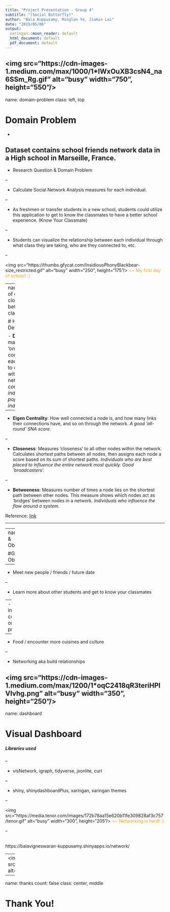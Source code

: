 ```yaml
---
title: "Project Presentation - Group 4"
subtitle: "(Social Butterfly)"
author: "Bala Kuppusamy, Minglan Ye, Jiamin Lei"
date: "2019/05/06"
output:
  xaringan::moon_reader: default
  html_document: default
  pdf_document: default
---
```

<!-- name: domain-problem -->
<!-- class: middle, middle -->

<!-- #Project Presentation - Group 4 -->

<!-- ####Bala Kuppusamy, Minglan Ye, Jiamin Lei -->
<!-- #####(Social Butterfly) -->

<!-- ####Date: 2019/05/06 -->

<!-- --- -->
<img src="https://cdn-images-1.medium.com/max/1000/1*IWxOuXB3csN4_na6SSm_Rg.gif" alt="busy" width="750", height="550"/>
---

name: domain-problem
class: left, top

# Domain Problem

- 

Dataset contains school friends network data in a High school in Marseille, France.
--

- Research Question & Domain Problem

--

  - Calculate Social Network Analysis measures for each individual.
  
--

  - As freshmen or transfer students in a new school, students could utilize this application to get to know the classmates to have a better school experience. (Know Your Classmate)
  
--

  - Students can visualize the relationship between each individual through what class they are taking, who are they connected to, etc.

--

<img src="https://thumbs.gfycat.com/InsidiousPhonyBlackbear-size_restricted.gif" alt="busy" width="250", height="175"/><font color="orange">
<= My first day of school! :)
</font>

---
name:definition of centrality, closesness, betweenness
class:left, top

# Helpful Definitions

- **Degree**: How many direct, 'one hop' connections each node has to other nodes within the network. *Very connected individuals, popular individuals.*

--

- **Eigen Centrality**: How well connected a node is, and how many links their connections have, and so on through the network. *A good ‘all-round’ SNA score.*

--

- **Closeness**: Measures ‘closeness’ to all other nodes within the network. Calculates shortest paths between all nodes, then assigns each node a score based on its sum of shortest paths. *Individuals who are best placed to influence the entire network most quickly. Good ‘broadcasters’.*

--

- **Betweeness**: Measures number of times a node lies on the shortest path between other nodes. This measure shows which nodes act as 'bridges' between nodes in a network. *Individuals who influence the flow around a system.*


Reference: [link](https://cambridge-intelligence.com/keylines-faqs-social-network-analysis/)

---

---
name:Goal & Objectives

#Goal & Objectives

--

- Meet new people / friends / future date

--

- Learn more about other students and get to know your classmates

--
- New skills, inspiration, collaboration on school projects

--

- Food / encounter more cuisines and culture

--

- Networking aka build relationships

<img src="https://cdn-images-1.medium.com/max/1200/1*oqC2418qR3teriHPIVIvhg.png" alt="busy" width="350", height="250"/>
---
name: dashboard

# Visual Dashboard

##### Libraries used

--

- visNetwork, igraph, tidyverse, jsonlite, curl

--

- shiny, shinydashboardPlus, xaringan, xaringan themes

--

<img src="https://media.tenor.com/images/172b78aa15e620b11fe309828af3c757/tenor.gif" alt="busy" width="300", height="205"/><font color="orange">
<= Networking is hard! :)
</font>

--

<br />
https://balavigneswaran-kuppusamy.shinyapps.io/network/

---
<img src="https://media.giphy.com/media/MiapFHASKG1Us/giphy.gif" alt="busy" width="750", height="550"/>

---
name: thanks
count: false
class: center, middle

# Thank You!
